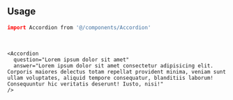 ```coffeescript file=<rootDir>/src/components/react/components/Accordion.tsx title="components/Accordion.tsx"
```

<br />

## Usage

```coffeescript
import Accordion from '@/components/Accordion'
```

<br />

```tsx
<Accordion
  question="Lorem ipsum dolor sit amet"
  answer="Lorem ipsum dolor sit amet consectetur adipisicing elit. Corporis maiores delectus totam repellat provident minima, veniam sunt ullam voluptates, aliquid tempore consequatur, blanditiis laborum! Consequuntur hic veritatis deserunt! Iusto, nisi!"
/>
```